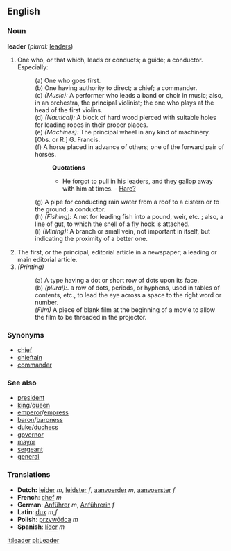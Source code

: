 ==English==

{{webster}}

===Noun===
'''leader'''  (''plural:'' [[leaders]])
#One who, or that which, leads or conducts; a guide; a conductor. Especially: 
#:(a) One who goes first. 
#:(b) One having authority to direct; a chief; a commander. 
#:(c) ''(Music):'' A performer who leads a band or choir in music; also, in an orchestra, the principal violinist; the one who plays at the head of the first violins. 
#:(d) ''(Nautical):'' A block of hard wood pierced with suitable holes for leading ropes in their proper places. 
#:(e) ''(Machines):'' The principal wheel in any kind of machinery. [Obs. or R.] G. Francis. 
#:(f) A horse placed in advance of others; one of the forward pair of horses.
#::'''Quotations'''
#::* He forgot to pull in his leaders, and they gallop away with him at times. - [[Hare?]]
#:(g) A pipe for conducting rain water from a roof to a cistern or to the ground; a conductor. 
#:(h) ''(Fishing):'' A net for leading fish into a pound, weir, etc. ; also, a line of gut, to which the snell of a fly hook is attached. 
#:(i) ''(Mining):'' A branch or small vein, not important in itself, but indicating the proximity of a better one.
#The first, or the principal, editorial article in a newspaper; a leading or main editorial article.
#''(Printing)'' 
#:(a) A type having a dot or short row of dots upon its face. 
#:(b) ''(plural):''. a row of dots, periods, or hyphens, used in tables of contents, etc., to lead the eye across a space to the right word or number. 
#:''(Film)'' A piece of blank film at the beginning of a movie to allow the film to be threaded in the projector.
{{rfc}}

===Synonyms===
*[[chief]]
*[[chieftain]]
*[[commander]]

===See also===
<!--Common Leader titles-->
*[[president]]
*[[king]]/[[queen]]
*[[emperor]]/[[empress]]
*[[baron]]/[[baroness]]
*[[duke]]/[[duchess]]
*[[governor]]
*[[mayor]]
*[[sergeant]]
*[[general]]

===Translations===
*'''Dutch:''' [[leider]] ''m'', [[leidster]] ''f'', [[aanvoerder]] ''m'', [[aanvoerster]] ''f''
*'''French''': [[chef]] ''m''
*'''German''': [[Anführer]] ''m'', [[Anführerin]] ''f''
*'''Latin''': [[dux]] ''m'',''f''
*'''Polish''': [[przywódca]] ''m''
*'''Spanish''': [[líder]] ''m''

[[it:leader]]
[[pl:Leader]]